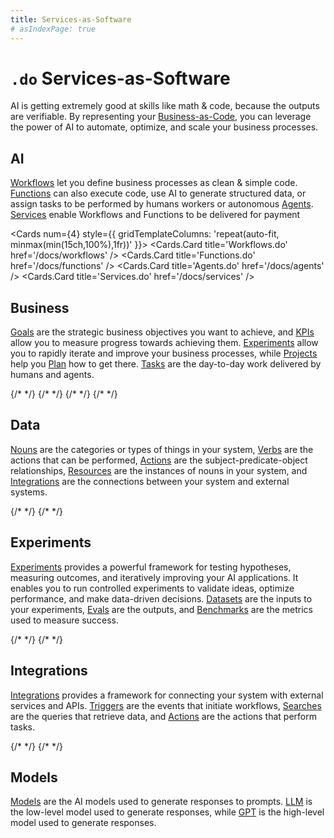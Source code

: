 ```yaml
---
title: Services-as-Software
# asIndexPage: true
---
```



# `.do` Services-as-Software

AI is getting extremely good at skills like math & code, because the outputs are verifiable. By representing your [Business-as-Code](/docs/manifesto), you can leverage the power of AI to automate, optimize, and scale your business processes.

## AI

[Workflows](/docs/workflows) let you define business processes as clean & simple code. [Functions](/docs/functions) can also execute code, use AI to generate structured data, or assign tasks to be performed by humans workers or autonomous [Agents](/docs/agents). [Services](/docs/services) enable Workflows and Functions to be delivered for payment

<Cards num={4} style={{ gridTemplateColumns: 'repeat(auto-fit, minmax(min(15ch,100%),1fr))' }}>
  <Cards.Card title='Workflows.do' href='/docs/workflows' />
  <Cards.Card title='Functions.do' href='/docs/functions' />
  <Cards.Card title='Agents.do' href='/docs/agents' />
  <Cards.Card title='Services.do' href='/docs/services' />
</Cards>

## Business

[Goals](/docs/business/goals) are the strategic business objectives you want to achieve, and [KPIs](/docs/business/kpis) allow you to measure progress towards achieving them. [Experiments](/docs/experiments) allow you to rapidly iterate and improve your business processes, while [Projects](/docs/business/projects) help you [Plan](/docs/business/plans) how to get there. [Tasks](/docs/business/tasks) are the day-to-day work delivered by humans and agents.

<Cards>
  {/* <Cards.Card title='Businesses.do' href='/docs/business' /> */}
  <Cards.Card title='Goals.do' href='/docs/business/goals' />
  {/* <Cards.Card title='OKRs.do' href='/docs/business/okrs' /> */}
  {/* <Cards.Card title='KPIs.do' href='/docs/business/kpis' /> */}
  <Cards.Card title='Experiments.do' href='/docs/experiments' />
  <Cards.Card title='Projects.do' href='/docs/business/projects' />
  <Cards.Card title='Plans.do' href='/docs/business/plans' />
  {/* <Cards.Card title='Queues.do' href='/docs/business/queues' /> */}
  <Cards.Card title='Tasks.do' href='/docs/business/tasks' />
</Cards>

## Data

[Nouns](/docs/data/nouns) are the categories or types of things in your system, [Verbs](/docs/data/verbs) are the actions that can be performed, [Actions](/docs/data/actions) are the subject-predicate-object relationships, [Resources](/docs/data/resources) are the instances of nouns in your system, and [Integrations](/docs/events/integrations) are the connections between your system and external systems.

<Cards>
  <Cards.Card title='Nouns.do' href='/docs/data/nouns' />
  <Cards.Card title='Verbs.do' href='/docs/data/verbs' />
  <Cards.Card title='Actions.do' href='/docs/data/actions' />
  <Cards.Card title='Resources.do' href='/docs/data/resources' />
  <Cards.Card title='Integrations.do' href='/docs/events/integrations' />
  {/* <Cards.Card title='Events.do' href='/docs/data/events' /> */}
  <Cards.Card title='Analytics.do' href='/docs/data/analytics' />
  {/* <Cards.Card title='Database.do' href='/docs/data/database' /> */}
</Cards>

## Experiments

[Experiments](/docs/experiments) provides a powerful framework for testing hypotheses, measuring outcomes, and iteratively improving your AI applications. It enables you to run controlled experiments to validate ideas, optimize performance, and make data-driven decisions. [Datasets](/docs/experiments/datasets) are the inputs to your experiments, [Evals](/docs/experiments/evals) are the outputs, and [Benchmarks](/docs/experiments/benchmarks) are the metrics used to measure success.

<Cards>
  <Cards.Card title='Benchmarks.do' href='/docs/experiments/benchmarks' />
  <Cards.Card title='Datasets.do' href='/docs/experiments/datasets' />
  <Cards.Card title='Evals.do' href='/docs/experiments/evals' />
  {/* <Cards.Card title='Models.do' href='/docs/experiments/models' /> */}
  {/* <Cards.Card title='Prompts.do' href='/docs/experiments/prompts' /> */}
</Cards>

## Integrations

[Integrations](/docs/events/integrations) provides a framework for connecting your system with external services and APIs. [Triggers](/docs/events/triggers) are the events that initiate workflows, [Searches](/docs/events/searches) are the queries that retrieve data, and [Actions](/docs/events/actions) are the actions that perform tasks.

<Cards>
  {/* <Cards.Card title='Integrations.do' href='/docs/events/integrations' /> */}
  {/* <Cards.Card title='Connections.do' href='/docs/events/connections' /> */}
  <Cards.Card title='Triggers.do' href='/docs/events/triggers' />
  <Cards.Card title='Searches.do' href='/docs/events/searches' />
  <Cards.Card title='Actions.do' href='/docs/events/actions' />
</Cards>

## Models

[Models](/docs/experiments/models) are the AI models used to generate responses to prompts. [LLM](/docs/experiments/llm) is the low-level model used to generate responses, while [GPT](/docs/experiments/gpt) is the high-level model used to generate responses.

<Cards>
  <Cards.Card title='Models.do' href='/docs/experiments/models' />
  <Cards.Card title='LLM.do' href='/docs/experiments/models' />
  <Cards.Card title='GPT.do' href='/docs/experiments/models' />
</Cards>
